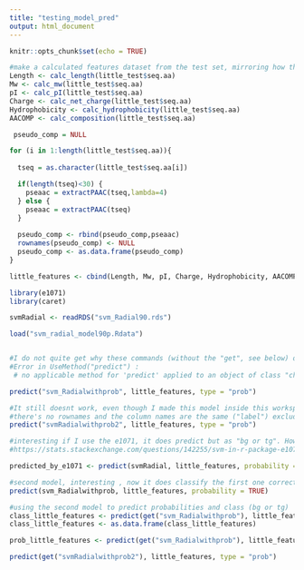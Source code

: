 ```yaml
---
title: "testing_model_pred"
output: html_document
---
```


```r
knitr::opts_chunk$set(echo = TRUE)
```

```r
#make a calculated features dataset from the test set, mirroring how the original model was trained (it had to be the same, otherwise it cannot compare it)
Length <- calc_length(little_test$seq.aa)
Mw <- calc_mw(little_test$seq.aa)
pI <- calc_pI(little_test$seq.aa)
Charge <- calc_net_charge(little_test$seq.aa)
Hydrophobicity <- calc_hydrophobicity(little_test$seq.aa)
AACOMP <- calc_composition(little_test$seq.aa)

 pseudo_comp = NULL 

for (i in 1:length(little_test$seq.aa)){
  
  tseq = as.character(little_test$seq.aa[i])

  if(length(tseq)<30) {
    pseaac = extractPAAC(tseq,lambda=4)
  } else {
    pseaac = extractPAAC(tseq)
  } 
  
  pseudo_comp <- rbind(pseudo_comp,pseaac)
  rownames(pseudo_comp) <- NULL
  pseudo_comp <- as.data.frame(pseudo_comp)
}

little_features <- cbind(Length, Mw, pI, Charge, Hydrophobicity, AACOMP, pseudo_comp)
```


```r
library(e1071)
library(caret)

svmRadial <- readRDS("svm_Radial90.rds")

load("svm_radial_model90p.Rdata")


#I do not quite get why these commands (without the "get", see below) do not work. It gives me an error:
#Error in UseMethod("predict") : 
 # no applicable method for 'predict' applied to an object of class "character"

predict("svm_Radialwithprob", little_features, type = "prob")

#It still doesnt work, even though I made this model inside this workspace, it gives me the same error.
#there's no rownames and the column names are the same ("label") excluded - so why doesn't it work?)
predict("svmRadialwithprob2", little_features, type = "prob")

#interesting if I use the e1071, it does predict but as "bg or tg". How do I get it to show in probability? do I need to show it as a probability ??? also the model I used here got 1  wrong (the first one, as that is an AMP, but it got the other ones correct :))
#https://stats.stackexchange.com/questions/142255/svm-in-r-package-e1071-predicting-class-using-predict

predicted_by_e1071 <- predict(svmRadial, little_features, probability = TRUE)

#second model, interesting , now it does classify the first one correctly as "tg", low probability but.
predict(svm_Radialwithprob, little_features, probability = TRUE)

#using the second model to predict probabilities and class (bg or tg)
class_little_features <- predict(get("svm_Radialwithprob"), little_features)
class_little_features <- as.data.frame(class_little_features)

prob_little_features <- predict(get("svm_Radialwithprob"), little_features, type = "prob")

predict(get("svmRadialwithprob2"), little_features, type = "prob")
```

